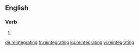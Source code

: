 ==English==

===Verb===
{{head|en|present participle}}

# {{present participle of|reintegrate|lang=en}}

[[de:reintegrating]]
[[fr:reintegrating]]
[[ku:reintegrating]]
[[vi:reintegrating]]